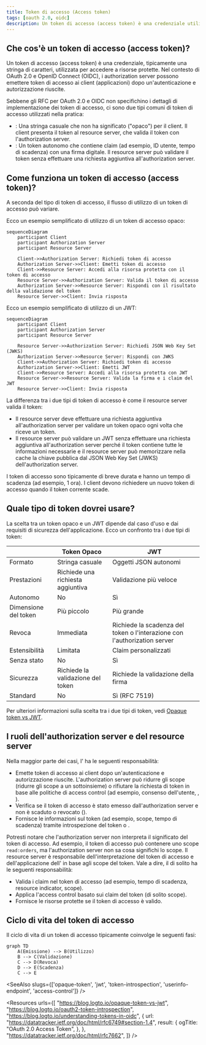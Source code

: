 ```yaml
---
title: Token di accesso (Access token)
tags: [oauth 2.0, oidc]
description: Un token di accesso (access token) è una credenziale utilizzata per accedere a risorse protette per conto di un'identità (ad esempio, utente o servizio). È un token al portatore che concede l'accesso alle risorse in base agli scope (permessi) del token.
---
```


## Che cos'è un token di accesso (access token)?

Un token di accesso (access token) è una credenziale, tipicamente una stringa di caratteri, utilizzata per accedere a risorse protette. Nel contesto di OAuth 2.0 e OpenID Connect (OIDC), i <Ref slug="authorization-server">authorization server</Ref> possono emettere token di accesso ai client (applicazioni) dopo un'autenticazione e autorizzazione riuscite.

Sebbene gli RFC per OAuth 2.0 e OIDC non specifichino i dettagli di implementazione dei token di accesso, ci sono due tipi comuni di token di accesso utilizzati nella pratica:

- <Ref slug="opaque-token" />: Una stringa casuale che non ha significato ("opaco") per il client. Il client presenta il token al resource server, che valida il token con l'authorization server.
- <Ref slug="jwt" />: Un token autonomo che contiene <Ref slug="claim">claim</Ref> (ad esempio, ID utente, tempo di scadenza) con una firma digitale. Il resource server può validare il token senza effettuare una richiesta aggiuntiva all'authorization server.

## Come funziona un token di accesso (access token)?

A seconda del tipo di token di accesso, il flusso di utilizzo di un token di accesso può variare.

Ecco un esempio semplificato di utilizzo di un token di accesso opaco:

```mermaid
sequenceDiagram
    participant Client
    participant Authorization Server
    participant Resource Server

    Client->>Authorization Server: Richiedi token di accesso
    Authorization Server->>Client: Emetti token di accesso
    Client->>Resource Server: Accedi alla risorsa protetta con il token di accesso
    Resource Server->>Authorization Server: Valida il token di accesso
    Authorization Server->>Resource Server: Rispondi con il risultato della validazione del token
    Resource Server->>Client: Invia risposta
```

Ecco un esempio semplificato di utilizzo di un JWT:

```mermaid
sequenceDiagram
    participant Client
    participant Authorization Server
    participant Resource Server

    Resource Server->>Authorization Server: Richiedi JSON Web Key Set (JWKS)
    Authorization Server->>Resource Server: Rispondi con JWKS
    Client->>Authorization Server: Richiedi token di accesso
    Authorization Server->>Client: Emetti JWT
    Client->>Resource Server: Accedi alla risorsa protetta con JWT
    Resource Server->>Resource Server: Valida la firma e i claim del JWT
    Resource Server->>Client: Invia risposta
```

La differenza tra i due tipi di token di accesso è come il resource server valida il token:

- Il resource server deve effettuare una richiesta aggiuntiva all'authorization server per validare un token opaco ogni volta che riceve un token.
- Il resource server può validare un JWT senza effettuare una richiesta aggiuntiva all'authorization server perché il token contiene tutte le informazioni necessarie e il resource server può memorizzare nella cache la chiave pubblica dal JSON Web Key Set (JWKS) dell'authorization server.

I token di accesso sono tipicamente di breve durata e hanno un tempo di scadenza (ad esempio, 1 ora). I client devono richiedere un nuovo token di accesso quando il token corrente scade.

## Quale tipo di token dovrei usare?

La scelta tra un token opaco e un JWT dipende dal caso d'uso e dai requisiti di sicurezza dell'applicazione. Ecco un confronto tra i due tipi di token:

|                | Token Opaco                    | JWT                                                           |
|----------------|--------------------------------|---------------------------------------------------------------|
| Formato        | Stringa casuale                | Oggetti JSON autonomi                                         |
| Prestazioni    | Richiede una richiesta aggiuntiva | Validazione più veloce                                        |
| Autonomo       | No                             | Sì                                                            |
| Dimensione del token | Più piccolo                    | Più grande                                                     |
| Revoca         | Immediata                      | Richiede la scadenza del token o l'interazione con l'authorization server |
| Estensibilità  | Limitata                       | Claim personalizzati                                          |
| Senza stato    | No                             | Sì                                                            |
| Sicurezza      | Richiede la validazione del token | Richiede la validazione della firma                           |
| Standard       | No                             | Sì (RFC 7519)                                                 |

Per ulteriori informazioni sulla scelta tra i due tipi di token, vedi [Opaque token vs JWT](https://blog.logto.io/opaque-token-vs-jwt).

## I ruoli dell'authorization server e del resource server

Nella maggior parte dei casi, l'<Ref slug="authorization-server" /> ha le seguenti responsabilità:

- Emette token di accesso ai client dopo un'autenticazione e autorizzazione riuscite. L'authorization server può ridurre gli scope (ridurre gli scope a un sottoinsieme) o rifiutare la richiesta di token in base alle politiche di access control (ad esempio, consenso dell'utente, <Ref slug="rbac" />, <Ref slug="abac" />).
- Verifica se il token di accesso è stato emesso dall'authorization server e non è scaduto o revocato (<Ref slug="token-introspection" />).
- Fornisce le informazioni sul token (ad esempio, scope, tempo di scadenza) tramite introspezione del token o <Ref slug="userinfo-endpoint" />.

Potresti notare che l'authorization server non interpreta il significato del token di accesso. Ad esempio, il token di accesso può contenere uno scope `read:orders`, ma l'authorization server non sa cosa significhi lo scope. Il resource server è responsabile dell'interpretazione del token di accesso e dell'applicazione dell'<Ref slug="access-control" /> in base agli scope del token. Vale a dire, il <Ref slug="resource-server" /> di solito ha le seguenti responsabilità:

- Valida i <Ref slug="claim">claim</Ref> nel token di accesso (ad esempio, tempo di scadenza, resource indicator, scope).
- Applica l'access control basato sui claim del token (di solito scope).
- Fornisce le risorse protette se il token di accesso è valido.

## Ciclo di vita del token di accesso

Il ciclo di vita di un token di accesso tipicamente coinvolge le seguenti fasi:

```mermaid
graph TD
    A(Emissione) --> B(Utilizzo)
    B --> C(Validazione)
    C --> D(Revoca)
    D --> E(Scadenza)
    C --> E
```

<SeeAlso slugs={['opaque-token', 'jwt', 'token-introspection', 'userinfo-endpoint', 'access-control']} />

<Resources
  urls={[
    "https://blog.logto.io/opaque-token-vs-jwt",
    "https://blog.logto.io/oauth2-token-introspection",
    "https://blog.logto.io/understanding-tokens-in-oidc",
    {
      url: "https://datatracker.ietf.org/doc/html/rfc6749#section-1.4",
      result: {
        ogTitle: "OAuth 2.0 Access Token",
      },
    },
    "https://datatracker.ietf.org/doc/html/rfc7662",
  ]}
/>